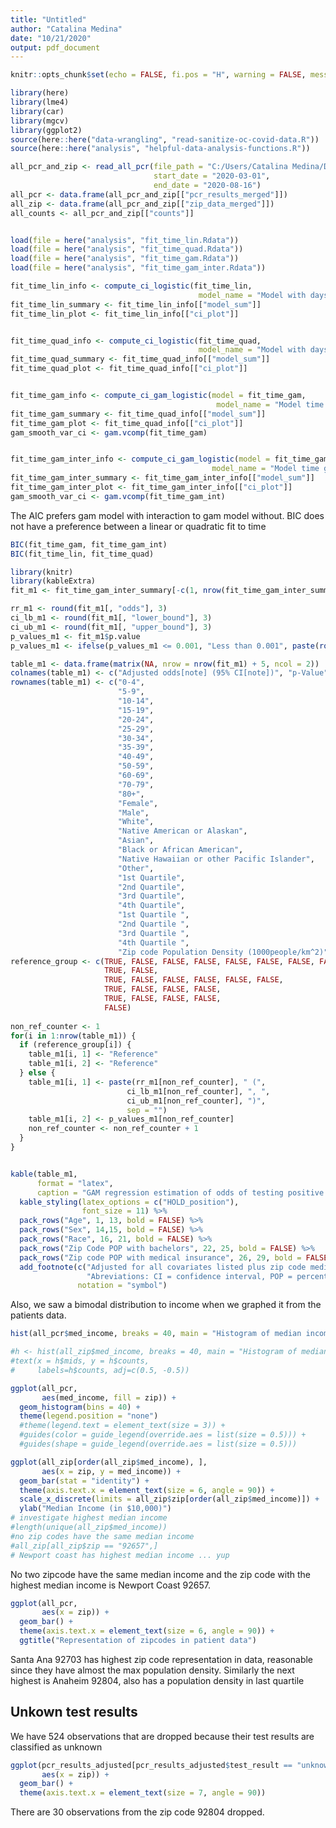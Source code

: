 ```yaml
---
title: "Untitled"
author: "Catalina Medina"
date: "10/21/2020"
output: pdf_document
---
```


```r
knitr::opts_chunk$set(echo = FALSE, fi.pos = "H", warning = FALSE, message = FALSE, fig.align = "center")
```

```r
library(here)
library(lme4)
library(car)
library(mgcv)
library(ggplot2)
source(here::here("data-wrangling", "read-sanitize-oc-covid-data.R"))
source(here::here("analysis", "helpful-data-analysis-functions.R"))

all_pcr_and_zip <- read_all_pcr(file_path = "C:/Users/Catalina Medina/Documents/oc-positivity-plus-outer/All ELR PCR tests updated 10.05.20.csv",
                                start_date = "2020-03-01",
                                end_date = "2020-08-16")
all_pcr <- data.frame(all_pcr_and_zip[["pcr_results_merged"]])
all_zip <- data.frame(all_pcr_and_zip[["zip_data_merged"]])
all_counts <- all_pcr_and_zip[["counts"]]


load(file = here("analysis", "fit_time_lin.Rdata"))
load(file = here("analysis", "fit_time_quad.Rdata"))
load(file = here("analysis", "fit_time_gam.Rdata"))
load(file = here("analysis", "fit_time_gam_inter.Rdata"))
```



```r

fit_time_lin_info <- compute_ci_logistic(fit_time_lin, 
                                          model_name = "Model with days as linear predictor")
fit_time_lin_summary <- fit_time_lin_info[["model_sum"]]
fit_time_lin_plot <- fit_time_lin_info[["ci_plot"]]


fit_time_quad_info <- compute_ci_logistic(fit_time_quad, 
                                          model_name = "Model with days as quad predictor")
fit_time_quad_summary <- fit_time_quad_info[["model_sum"]]
fit_time_quad_plot <- fit_time_quad_info[["ci_plot"]]


fit_time_gam_info <- compute_ci_gam_logistic(model = fit_time_gam, 
                                              model_name = "Model time gam no interaction")
fit_time_gam_summary <- fit_time_quad_info[["model_sum"]]
fit_time_gam_plot <- fit_time_quad_info[["ci_plot"]]
gam_smooth_var_ci <- gam.vcomp(fit_time_gam)


fit_time_gam_inter_info <- compute_ci_gam_logistic(model = fit_time_gam_int, 
                                             model_name = "Model time gam no interaction")
fit_time_gam_inter_summary <- fit_time_gam_inter_info[["model_sum"]]
fit_time_gam_inter_plot <- fit_time_gam_inter_info[["ci_plot"]]
gam_smooth_var_ci <- gam.vcomp(fit_time_gam_int)

```


The AIC prefers gam model with interaction to gam model without. BIC does not have a preference between a linear or quadratic fit to time

```r
BIC(fit_time_gam, fit_time_gam_int)
BIC(fit_time_lin, fit_time_quad)
```


```r
library(knitr)
library(kableExtra)
fit_m1 <- fit_time_gam_inter_summary[-c(1, nrow(fit_time_gam_inter_summary)), ]

rr_m1 <- round(fit_m1[, "odds"], 3)
ci_lb_m1 <- round(fit_m1[, "lower_bound"], 3)
ci_ub_m1 <- round(fit_m1[, "upper_bound"], 3)
p_values_m1 <- fit_m1$p.value
p_values_m1 <- ifelse(p_values_m1 <= 0.001, "Less than 0.001", paste(round(p_values_m1, 3)))

table_m1 <- data.frame(matrix(NA, nrow = nrow(fit_m1) + 5, ncol = 2))
colnames(table_m1) <- c("Adjusted odds[note] (95% CI[note])", "p-Value")
rownames(table_m1) <- c("0-4",
                        "5-9",
                        "10-14",
                        "15-19",
                        "20-24",
                        "25-29",
                        "30-34",
                        "35-39",
                        "40-49",
                        "50-59",
                        "60-69",
                        "70-79",
                        "80+",
                        "Female",
                        "Male",
                        "White",
                        "Native American or Alaskan",
                        "Asian",
                        "Black or African American",
                        "Native Hawaiian or other Pacific Islander",
                        "Other",
                        "1st Quartile",
                        "2nd Quartile",
                        "3rd Quartile",
                        "4th Quartile",
                        "1st Quartile ",
                        "2nd Quartile ",
                        "3rd Quartile ",
                        "4th Quartile ",
                        "Zip code Population Density (1000people/km^2)")
reference_group <- c(TRUE, FALSE, FALSE, FALSE, FALSE, FALSE, FALSE, FALSE, FALSE, FALSE, FALSE, FALSE, FALSE,
                     TRUE, FALSE,
                     TRUE, FALSE, FALSE, FALSE, FALSE, FALSE,
                     TRUE, FALSE, FALSE, FALSE,
                     TRUE, FALSE, FALSE, FALSE,
                     FALSE)
          
non_ref_counter <- 1
for(i in 1:nrow(table_m1)) {
  if (reference_group[i]) {
    table_m1[i, 1] <- "Reference"
    table_m1[i, 2] <- "Reference"
  } else {
    table_m1[i, 1] <- paste(rr_m1[non_ref_counter], " (", 
                          ci_lb_m1[non_ref_counter], ", ", 
                          ci_ub_m1[non_ref_counter], ")", 
                          sep = "")
    table_m1[i, 2] <- p_values_m1[non_ref_counter]
    non_ref_counter <- non_ref_counter + 1
  }
}      


kable(table_m1, 
      format = "latex", 
      caption = "GAM regression estimation of odds of testing positive for covid in Orange county from March 1st to August 16, 2020. Model has a smooth term for time and an interaction between median income and time.") %>%
  kable_styling(latex_options = c("HOLD_position"),
                font_size = 11) %>%
  pack_rows("Age", 1, 13, bold = FALSE) %>%
  pack_rows("Sex", 14,15, bold = FALSE) %>%
  pack_rows("Race", 16, 21, bold = FALSE) %>%
  pack_rows("Zip Code POP with bachelors", 22, 25, bold = FALSE) %>%
  pack_rows("Zip code POP with medical insurance", 26, 29, bold = FALSE) %>%
  add_footnote(c("Adjusted for all covariates listed plus zip code median income and time of test in days", 
                 "Abreviations: CI = confidence interval, POP = percentage of population"),
               notation = "symbol")                 
```
































\newpage
Also, we saw a bimodal distribution to income when we graphed it from the patients data.

```r
hist(all_pcr$med_income, breaks = 40, main = "Histogram of median income ($10,000) from all patient data")

#h <- hist(all_zip$med_income, breaks = 40, main = "Histogram of median income ($10,000) from zip code data")
#text(x = h$mids, y = h$counts, 
#     labels=h$counts, adj=c(0.5, -0.5))

ggplot(all_pcr, 
       aes(med_income, fill = zip)) +
  geom_histogram(bins = 40) +
  theme(legend.position = "none")
  #theme(legend.text = element_text(size = 3)) +
  #guides(color = guide_legend(override.aes = list(size = 0.5))) +
  #guides(shape = guide_legend(override.aes = list(size = 0.5)))
```


```r
ggplot(all_zip[order(all_zip$med_income), ],
       aes(x = zip, y = med_income)) +
  geom_bar(stat = "identity") +
  theme(axis.text.x = element_text(size = 6, angle = 90)) +
  scale_x_discrete(limits = all_zip$zip[order(all_zip$med_income)]) +
  ylab("Median Income (in $10,000)")
# investigate highest median income
#length(unique(all_zip$med_income))
#no zip codes have the same median income
#all_zip[all_zip$zip == "92657",]
# Newport coast has highest median income ... yup
```

No two zipcode have the same median income and the zip code with the highest median income is Newport Coast 92657.


```r
ggplot(all_pcr,
       aes(x = zip)) +
  geom_bar() +
  theme(axis.text.x = element_text(size = 6, angle = 90)) +
  ggtitle("Representation of zipcodes in patient data")
```

Santa Ana 92703 has highest zip code representation in data, reasonable since they have almost the max population density.
Similarly the next highest is Anaheim 92804, also has a population density in last quartile


## Unkown test results  
We have 524 observations that are dropped because their test results are classified as unknown

```r
ggplot(pcr_results_adjusted[pcr_results_adjusted$test_result == "unknown", ],
       aes(x = zip)) +
  geom_bar() +
  theme(axis.text.x = element_text(size = 7, angle = 90))
```

There are 30 observations from the zip code 92804 dropped.

